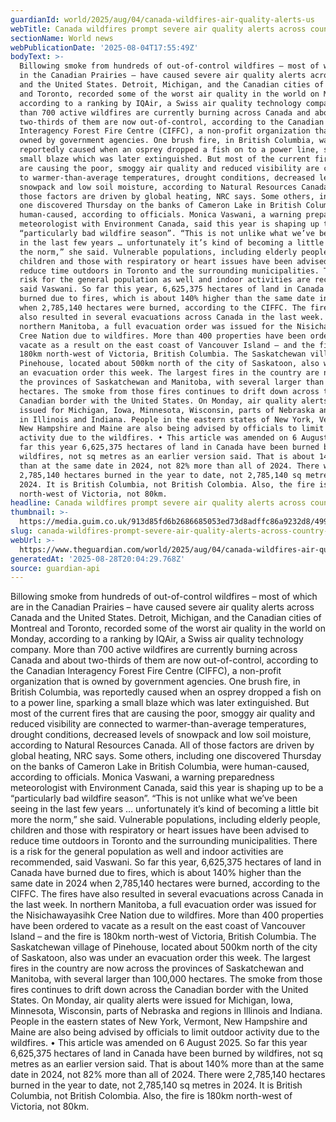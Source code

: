```yaml
---
guardianId: world/2025/aug/04/canada-wildfires-air-quality-alerts-us
webTitle: Canada wildfires prompt severe air quality alerts across country and US
sectionName: World news
webPublicationDate: '2025-08-04T17:55:49Z'
bodyText: >-
  Billowing smoke from hundreds of out-of-control wildfires – most of which are
  in the Canadian Prairies – have caused severe air quality alerts across Canada
  and the United States. Detroit, Michigan, and the Canadian cities of Montreal
  and Toronto, recorded some of the worst air quality in the world on Monday,
  according to a ranking by IQAir, a Swiss air quality technology company. More
  than 700 active wildfires are currently burning across Canada and about
  two-thirds of them are now out-of-control, according to the Canadian
  Interagency Forest Fire Centre (CIFFC), a non-profit organization that is
  owned by government agencies. One brush fire, in British Columbia, was
  reportedly caused when an osprey dropped a fish on to a power line, sparking a
  small blaze which was later extinguished. But most of the current fires that
  are causing the poor, smoggy air quality and reduced visibility are connected
  to warmer-than-average temperatures, drought conditions, decreased levels of
  snowpack and low soil moisture, according to Natural Resources Canada. All of
  those factors are driven by global heating, NRC says. Some others, including
  one discovered Thursday on the banks of Cameron Lake in British Columbia, were
  human-caused, according to officials. Monica Vaswani, a warning preparedness
  meteorologist with Environment Canada, said this year is shaping up to be a
  “particularly bad wildfire season”. “This is not unlike what we’ve been seeing
  in the last few years … unfortunately it’s kind of becoming a little bit more
  the norm,” she said. Vulnerable populations, including elderly people,
  children and those with respiratory or heart issues have been advised to
  reduce time outdoors in Toronto and the surrounding municipalities. There is a
  risk for the general population as well and indoor activities are recommended,
  said Vaswani. So far this year, 6,625,375 hectares of land in Canada have
  burned due to fires, which is about 140% higher than the same date in 2024
  when 2,785,140 hectares were burned, according to the CIFFC. The fires have
  also resulted in several evacuations across Canada in the last week. In
  northern Manitoba, a full evacuation order was issued for the Nisichawayasihk
  Cree Nation due to wildfires. More than 400 properties have been ordered to
  vacate as a result on the east coast of Vancouver Island – and the fire is
  180km north-west of Victoria, British Columbia. The Saskatchewan village of
  Pinehouse, located about 500km north of the city of Saskatoon, also was under
  an evacuation order this week. The largest fires in the country are now across
  the provinces of Saskatchewan and Manitoba, with several larger than 100,000
  hectares. The smoke from those fires continues to drift down across the
  Canadian border with the United States. On Monday, air quality alerts were
  issued for Michigan, Iowa, Minnesota, Wisconsin, parts of Nebraska and regions
  in Illinois and Indiana. People in the eastern states of New York, Vermont,
  New Hampshire and Maine are also being advised by officials to limit outdoor
  activity due to the wildfires. • This article was amended on 6 August 2025. So
  far this year 6,625,375 hectares of land in Canada have been burned by
  wildfires, not sq metres as an earlier version said. That is about 140% more
  than at the same date in 2024, not 82% more than all of 2024. There were
  2,785,140 hectares burned in the year to date, not 2,785,140 sq metres in
  2024. It is British Columbia, not British Colombia. Also, the fire is 180km
  north-west of Victoria, not 80km.
headline: Canada wildfires prompt severe air quality alerts across country and US
thumbnail: >-
  https://media.guim.co.uk/913d85fd6b2686685053ed73d8adffc86a9232d8/499_0_2501_2000/500.jpg
slug: canada-wildfires-prompt-severe-air-quality-alerts-across-country-and-us
webUrl: >-
  https://www.theguardian.com/world/2025/aug/04/canada-wildfires-air-quality-alerts-us
generatedAt: '2025-08-28T20:04:29.768Z'
source: guardian-api
---
```

Billowing smoke from hundreds of out-of-control wildfires – most of which are in the Canadian Prairies – have caused severe air quality alerts across Canada and the United States. Detroit, Michigan, and the Canadian cities of Montreal and Toronto, recorded some of the worst air quality in the world on Monday, according to a ranking by IQAir, a Swiss air quality technology company. More than 700 active wildfires are currently burning across Canada and about two-thirds of them are now out-of-control, according to the Canadian Interagency Forest Fire Centre (CIFFC), a non-profit organization that is owned by government agencies. One brush fire, in British Columbia, was reportedly caused when an osprey dropped a fish on to a power line, sparking a small blaze which was later extinguished. But most of the current fires that are causing the poor, smoggy air quality and reduced visibility are connected to warmer-than-average temperatures, drought conditions, decreased levels of snowpack and low soil moisture, according to Natural Resources Canada. All of those factors are driven by global heating, NRC says. Some others, including one discovered Thursday on the banks of Cameron Lake in British Columbia, were human-caused, according to officials. Monica Vaswani, a warning preparedness meteorologist with Environment Canada, said this year is shaping up to be a “particularly bad wildfire season”. “This is not unlike what we’ve been seeing in the last few years … unfortunately it’s kind of becoming a little bit more the norm,” she said. Vulnerable populations, including elderly people, children and those with respiratory or heart issues have been advised to reduce time outdoors in Toronto and the surrounding municipalities. There is a risk for the general population as well and indoor activities are recommended, said Vaswani. So far this year, 6,625,375 hectares of land in Canada have burned due to fires, which is about 140% higher than the same date in 2024 when 2,785,140 hectares were burned, according to the CIFFC. The fires have also resulted in several evacuations across Canada in the last week. In northern Manitoba, a full evacuation order was issued for the Nisichawayasihk Cree Nation due to wildfires. More than 400 properties have been ordered to vacate as a result on the east coast of Vancouver Island – and the fire is 180km north-west of Victoria, British Columbia. The Saskatchewan village of Pinehouse, located about 500km north of the city of Saskatoon, also was under an evacuation order this week. The largest fires in the country are now across the provinces of Saskatchewan and Manitoba, with several larger than 100,000 hectares. The smoke from those fires continues to drift down across the Canadian border with the United States. On Monday, air quality alerts were issued for Michigan, Iowa, Minnesota, Wisconsin, parts of Nebraska and regions in Illinois and Indiana. People in the eastern states of New York, Vermont, New Hampshire and Maine are also being advised by officials to limit outdoor activity due to the wildfires. • This article was amended on 6 August 2025. So far this year 6,625,375 hectares of land in Canada have been burned by wildfires, not sq metres as an earlier version said. That is about 140% more than at the same date in 2024, not 82% more than all of 2024. There were 2,785,140 hectares burned in the year to date, not 2,785,140 sq metres in 2024. It is British Columbia, not British Colombia. Also, the fire is 180km north-west of Victoria, not 80km.

